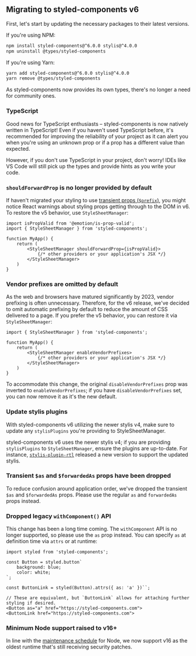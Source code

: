 ## Migrating to styled-components v6

First, let's start by updating the necessary packages to their latest versions.

If you're using NPM:

```sh
npm install styled-components@^6.0.0 stylis@^4.0.0
npm uninstall @types/styled-components
```

If you're using Yarn:

```sh
yarn add styled-components@^6.0.0 stylis@^4.0.0
yarn remove @types/styled-components
```

As styled-components now provides its own types, there's no longer a need for community ones.

### TypeScript

Good news for TypeScript enthusiasts – styled-components is now natively written in TypeScript! Even if you haven't used TypeScript before, it's recommended for improving the reliability of your project as it can alert you when you're using an unknown prop or if a prop has a different value than expected.

However, if you don't use TypeScript in your project, don't worry! IDEs like VS Code will still pick up the types and provide hints as you write your code.

### `shouldForwardProp` is no longer provided by default

If haven't migrated your styling to use [transient props (`$prefix`)](/docs/faqs#transient-props-since-51), you might notice React warnings about styling props getting through to the DOM in v6. To restore the v5 behavior, use `StyleSheetManager`:

```tsx
import isPropValid from '@emotion/is-prop-valid';
import { StyleSheetManager } from 'styled-components';

function MyApp() {
    return (
        <StyleSheetManager shouldForwardProp={isPropValid}>
            {/* other providers or your application's JSX */}
        </StyleSheetManager>
    )
}
```

### Vendor prefixes are omitted by default

As the web and browsers have matured significantly by 2023, vendor prefixing is often unnecessary. Therefore, for the v6 release, we've decided to omit automatic prefixing by default to reduce the amount of CSS delivered to a page. If you prefer the v5 behavior, you can restore it via `StyleSheetManager`:

```tsx
import { StyleSheetManager } from 'styled-components';

function MyApp() {
    return (
        <StyleSheetManager enableVendorPrefixes>
            {/* other providers or your application's JSX */}
        </StyleSheetManager>
    )
}
```

To accommodate this change, the original `disableVendorPrefixes` prop was inverted to `enableVendorPrefixes`; if you have `disableVendorPrefixes` set, you can now remove it as it's the new default.

### Update stylis plugins

With styled-components v6 utilizing the newer stylis v4, make sure to update any `stylisPlugins` you're providing to StyleSheetManager.

styled-components v6 uses the newer stylis v4; if you are providing `stylisPlugins` to `StyleSheetManager`, ensure the plugins are up-to-date. For instance, [`stylis-plugin-rtl`](https://www.npmjs.com/package/stylis-plugin-rtl) released a new version to support the updated stylis.

### Transient `$as` and `$forwardedAs` props have been dropped

To reduce confusion around application order, we've dropped the transient `$as` and `$forwardedAs` props. Please use the regular `as` and `forwardedAs` props instead.

### Dropped legacy `withComponent()` API

This change has been a long time coming. The `withComponent` API is no longer supported, so please use the `as` prop instead. You can specify `as` at definition time via `attrs` or at runtime:

```tsx
import styled from 'styled-components';

const Button = styled.button`
    background: blue;
    color: white;
`;

const ButtonLink = styled(Button).attrs({ as: 'a' })``;

// These are equivalent, but `ButtonLink` allows for attaching further styling if desired.
<Button as="a" href="https://styled-components.com">
<ButtonLink href="https://styled-components.com">
```

### Minimum Node support raised to v16+

In line with the [maintenance schedule](https://github.com/nodejs/release#release-schedule) for Node, we now support v16 as the oldest runtime that's still receiving security patches.
